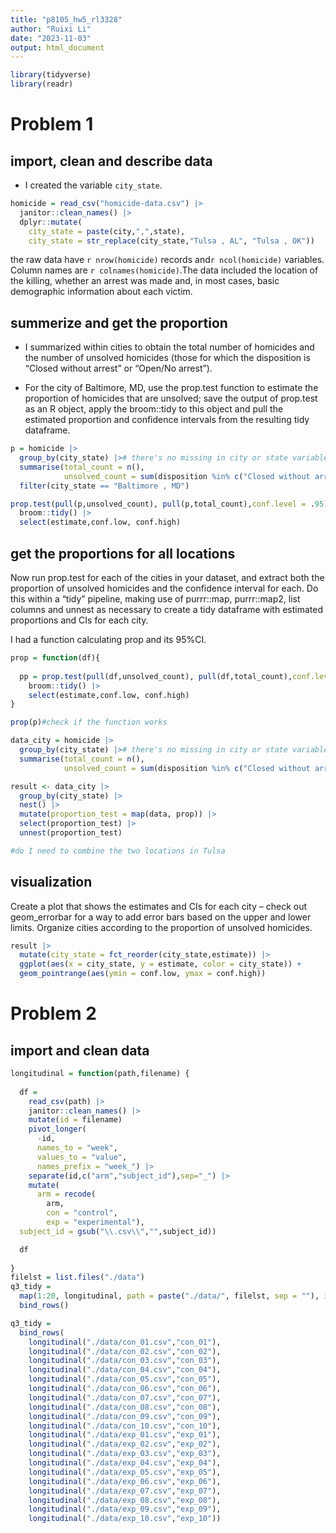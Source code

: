 ```yaml
---
title: "p8105_hw5_rl3328"
author: "Ruixi Li"
date: "2023-11-03"
output: html_document
---
```


```r
library(tidyverse)
library(readr)
```

# Problem 1

## import, clean and describe data

* I created the variable `city_state`.

```r
homicide = read_csv("homicide-data.csv") |>
  janitor::clean_names() |>
  dplyr::mutate(
    city_state = paste(city,",",state),
    city_state = str_replace(city_state,"Tulsa , AL", "Tulsa , OK")) 

```


the raw data have `r nrow(homicide)` records and`r ncol(homicide)` variables. Column names are `r colnames(homicide)`.The data included the location of the killing, whether an arrest was made and, in most cases, basic demographic information about each victim.

## summerize and get the proportion

* I summarized within cities to obtain the total number of homicides and the number of unsolved homicides (those for which the disposition is “Closed without arrest” or “Open/No arrest”).

* For the city of Baltimore, MD, use the prop.test function to estimate the proportion of homicides that are unsolved; save the output of prop.test as an R object, apply the broom::tidy to this object and pull the estimated proportion and confidence intervals from the resulting tidy dataframe.

```r
p = homicide |>
  group_by(city_state) |># there's no missing in city or state variables
  summarise(total_count = n(),
            unsolved_count = sum(disposition %in% c("Closed without arrest","Open/No arrest"))) |>
  filter(city_state == "Baltimore , MD") 

prop.test(pull(p,unsolved_count), pull(p,total_count),conf.level = .95) |>
  broom::tidy() |>
  select(estimate,conf.low, conf.high)
```

## get the proportions for all locations

Now run prop.test for each of the cities in your dataset, and extract both the proportion of unsolved homicides and the confidence interval for each. Do this within a “tidy” pipeline, making use of purrr::map, purrr::map2, list columns and unnest as necessary to create a tidy dataframe with estimated proportions and CIs for each city.

I had a function calculating prop and its 95%CI.
```r
prop = function(df){
  
  pp = prop.test(pull(df,unsolved_count), pull(df,total_count),conf.level = .95) |>
    broom::tidy() |>
    select(estimate,conf.low, conf.high)
}

prop(p)#check if the function works

data_city = homicide |>
  group_by(city_state) |># there's no missing in city or state variables
  summarise(total_count = n(),
            unsolved_count = sum(disposition %in% c("Closed without arrest","Open/No arrest"))) 

result <- data_city |>
  group_by(city_state) |>
  nest() |>
  mutate(proportion_test = map(data, prop)) |>
  select(proportion_test) |>
  unnest(proportion_test)

#do I need to combine the two locations in Tulsa
```

## visualization

Create a plot that shows the estimates and CIs for each city – check out geom_errorbar for a way to add error bars based on the upper and lower limits. Organize cities according to the proportion of unsolved homicides.

```r
result |>
  mutate(city_state = fct_reorder(city_state,estimate)) |>
  ggplot(aes(x = city_state, y = estimate, color = city_state)) +
  geom_pointrange(aes(ymin = conf.low, ymax = conf.high))
```

# Problem 2

## import and clean data

```r
longitudinal = function(path,filename) {
  
  df = 
    read_csv(path) |>
    janitor::clean_names() |>
    mutate(id = filename)
    pivot_longer(
      -id,
      names_to = "week",
      values_to = "value",
      names_prefix = "week_") |>
    separate(id,c("arm","subject_id"),sep="_") |>
    mutate(
      arm = recode(
        arm,
        con = "control",
        exp = "experimental"),
  subject_id = gsub("\\.csv\\","",subject_id))

  df
  
}
filelst = list.files("./data")
q3_tidy = 
  map(1:20, longitudinal, path = paste("./data/", filelst, sep = ""), id = filelst) |> 
  bind_rows()

q3_tidy =
  bind_rows(
    longitudinal("./data/con_01.csv","con_01"),
    longitudinal("./data/con_02.csv","con_02"),
    longitudinal("./data/con_03.csv","con_03"),
    longitudinal("./data/con_04.csv","con_04"),
    longitudinal("./data/con_05.csv","con_05"),
    longitudinal("./data/con_06.csv","con_06"),
    longitudinal("./data/con_07.csv","con_07"),
    longitudinal("./data/con_08.csv","con_08"),
    longitudinal("./data/con_09.csv","con_09"),
    longitudinal("./data/con_10.csv","con_10"),
    longitudinal("./data/exp_01.csv","exp_01"),
    longitudinal("./data/exp_02.csv","exp_02"),
    longitudinal("./data/exp_03.csv","exp_03"),
    longitudinal("./data/exp_04.csv","exp_04"),
    longitudinal("./data/exp_05.csv","exp_05"),
    longitudinal("./data/exp_06.csv","exp_06"),
    longitudinal("./data/exp_07.csv","exp_07"),
    longitudinal("./data/exp_08.csv","exp_08"),
    longitudinal("./data/exp_09.csv","exp_09"),
    longitudinal("./data/exp_10.csv","exp_10"))
    
```

